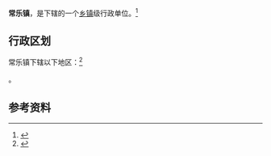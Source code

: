 {{中国乡级行政区|14/08/29/101/000}}

'''常乐镇'''，是{{PRC admin/fullname|14/08/29/101/000|3}}下辖的一个[[乡镇|乡镇]]级行政单位。<ref>{{PRC admin/ref sgc|{{PRC admin/parent|14/08/29/101/000}}}}</ref>

== 行政区划 ==

常乐镇下辖以下地区：<ref>{{PRC admin/ref sgc|14/08/29/101/000}}</ref>

{{PRC admin/children|14/08/29/101/000}}。

== 参考资料 ==

{{reflist}}

{{行政区划小作品}}
{{PRC admin/navcat|14/08/29/101/000}}